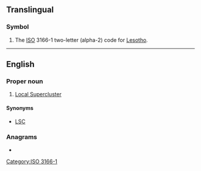 {{also|ls|Ls|.ls|l's|'ls|L.S.|L&S|L's}}
==Translingual==

===Symbol===
{{head|mul|symbol}}

# The [[ISO]] 3166-1 two-letter (alpha-2) code for [[Lesotho]].

[[Category:ISO 3166-1]]

----

==English==

===Proper noun===
{{en-prop}}

# {{lb|en|astronomy}} [[Local Supercluster]]

====Synonyms====
* {{sense|Local Supercluster}} [[LSC]]

===Anagrams===
* {{anagrams|en|S & L|S&L|SL|Sl.}}
